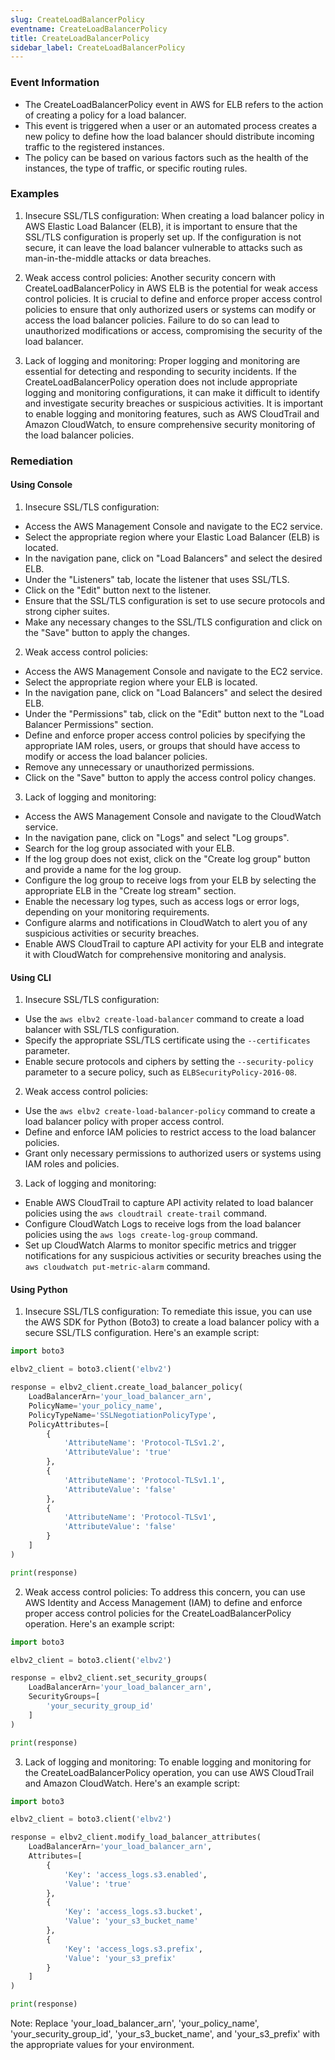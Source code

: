 ```yaml
--- 
slug: CreateLoadBalancerPolicy
eventname: CreateLoadBalancerPolicy
title: CreateLoadBalancerPolicy
sidebar_label: CreateLoadBalancerPolicy
---
```

                       
### Event Information

- The CreateLoadBalancerPolicy event in AWS for ELB refers to the action of creating a policy for a load balancer.
- This event is triggered when a user or an automated process creates a new policy to define how the load balancer should distribute incoming traffic to the registered instances.
- The policy can be based on various factors such as the health of the instances, the type of traffic, or specific routing rules.


### Examples

1. Insecure SSL/TLS configuration: When creating a load balancer policy in AWS Elastic Load Balancer (ELB), it is important to ensure that the SSL/TLS configuration is properly set up. If the configuration is not secure, it can leave the load balancer vulnerable to attacks such as man-in-the-middle attacks or data breaches.

2. Weak access control policies: Another security concern with CreateLoadBalancerPolicy in AWS ELB is the potential for weak access control policies. It is crucial to define and enforce proper access control policies to ensure that only authorized users or systems can modify or access the load balancer policies. Failure to do so can lead to unauthorized modifications or access, compromising the security of the load balancer.

3. Lack of logging and monitoring: Proper logging and monitoring are essential for detecting and responding to security incidents. If the CreateLoadBalancerPolicy operation does not include appropriate logging and monitoring configurations, it can make it difficult to identify and investigate security breaches or suspicious activities. It is important to enable logging and monitoring features, such as AWS CloudTrail and Amazon CloudWatch, to ensure comprehensive security monitoring of the load balancer policies.

### Remediation

#### Using Console

1. Insecure SSL/TLS configuration:
- Access the AWS Management Console and navigate to the EC2 service.
- Select the appropriate region where your Elastic Load Balancer (ELB) is located.
- In the navigation pane, click on "Load Balancers" and select the desired ELB.
- Under the "Listeners" tab, locate the listener that uses SSL/TLS.
- Click on the "Edit" button next to the listener.
- Ensure that the SSL/TLS configuration is set to use secure protocols and strong cipher suites.
- Make any necessary changes to the SSL/TLS configuration and click on the "Save" button to apply the changes.

2. Weak access control policies:
- Access the AWS Management Console and navigate to the EC2 service.
- Select the appropriate region where your ELB is located.
- In the navigation pane, click on "Load Balancers" and select the desired ELB.
- Under the "Permissions" tab, click on the "Edit" button next to the "Load Balancer Permissions" section.
- Define and enforce proper access control policies by specifying the appropriate IAM roles, users, or groups that should have access to modify or access the load balancer policies.
- Remove any unnecessary or unauthorized permissions.
- Click on the "Save" button to apply the access control policy changes.

3. Lack of logging and monitoring:
- Access the AWS Management Console and navigate to the CloudWatch service.
- In the navigation pane, click on "Logs" and select "Log groups".
- Search for the log group associated with your ELB.
- If the log group does not exist, click on the "Create log group" button and provide a name for the log group.
- Configure the log group to receive logs from your ELB by selecting the appropriate ELB in the "Create log stream" section.
- Enable the necessary log types, such as access logs or error logs, depending on your monitoring requirements.
- Configure alarms and notifications in CloudWatch to alert you of any suspicious activities or security breaches.
- Enable AWS CloudTrail to capture API activity for your ELB and integrate it with CloudWatch for comprehensive monitoring and analysis.

#### Using CLI

1. Insecure SSL/TLS configuration:
- Use the `aws elbv2 create-load-balancer` command to create a load balancer with SSL/TLS configuration.
- Specify the appropriate SSL/TLS certificate using the `--certificates` parameter.
- Enable secure protocols and ciphers by setting the `--security-policy` parameter to a secure policy, such as `ELBSecurityPolicy-2016-08`.

2. Weak access control policies:
- Use the `aws elbv2 create-load-balancer-policy` command to create a load balancer policy with proper access control.
- Define and enforce IAM policies to restrict access to the load balancer policies.
- Grant only necessary permissions to authorized users or systems using IAM roles and policies.

3. Lack of logging and monitoring:
- Enable AWS CloudTrail to capture API activity related to load balancer policies using the `aws cloudtrail create-trail` command.
- Configure CloudWatch Logs to receive logs from the load balancer policies using the `aws logs create-log-group` command.
- Set up CloudWatch Alarms to monitor specific metrics and trigger notifications for any suspicious activities or security breaches using the `aws cloudwatch put-metric-alarm` command.

#### Using Python

1. Insecure SSL/TLS configuration: To remediate this issue, you can use the AWS SDK for Python (Boto3) to create a load balancer policy with a secure SSL/TLS configuration. Here's an example script:

```python
import boto3

elbv2_client = boto3.client('elbv2')

response = elbv2_client.create_load_balancer_policy(
    LoadBalancerArn='your_load_balancer_arn',
    PolicyName='your_policy_name',
    PolicyTypeName='SSLNegotiationPolicyType',
    PolicyAttributes=[
        {
            'AttributeName': 'Protocol-TLSv1.2',
            'AttributeValue': 'true'
        },
        {
            'AttributeName': 'Protocol-TLSv1.1',
            'AttributeValue': 'false'
        },
        {
            'AttributeName': 'Protocol-TLSv1',
            'AttributeValue': 'false'
        }
    ]
)

print(response)
```

2. Weak access control policies: To address this concern, you can use AWS Identity and Access Management (IAM) to define and enforce proper access control policies for the CreateLoadBalancerPolicy operation. Here's an example script:

```python
import boto3

elbv2_client = boto3.client('elbv2')

response = elbv2_client.set_security_groups(
    LoadBalancerArn='your_load_balancer_arn',
    SecurityGroups=[
        'your_security_group_id'
    ]
)

print(response)
```

3. Lack of logging and monitoring: To enable logging and monitoring for the CreateLoadBalancerPolicy operation, you can use AWS CloudTrail and Amazon CloudWatch. Here's an example script:

```python
import boto3

elbv2_client = boto3.client('elbv2')

response = elbv2_client.modify_load_balancer_attributes(
    LoadBalancerArn='your_load_balancer_arn',
    Attributes=[
        {
            'Key': 'access_logs.s3.enabled',
            'Value': 'true'
        },
        {
            'Key': 'access_logs.s3.bucket',
            'Value': 'your_s3_bucket_name'
        },
        {
            'Key': 'access_logs.s3.prefix',
            'Value': 'your_s3_prefix'
        }
    ]
)

print(response)
```

Note: Replace 'your_load_balancer_arn', 'your_policy_name', 'your_security_group_id', 'your_s3_bucket_name', and 'your_s3_prefix' with the appropriate values for your environment.


 